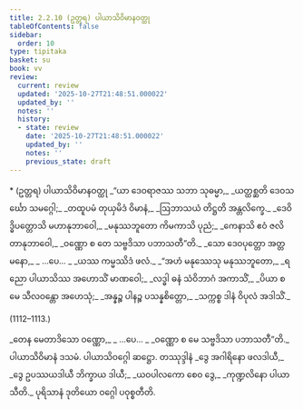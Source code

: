 ```yaml
---
title: 2.2.10 (ဥတ္တရ) ပါယာသိဝိမာနဝတ္ထု
tableOfContents: false
sidebar:
  order: 10
type: tipitaka
basket: su
book: vv
review:
  current: review
  updated: '2025-10-27T21:48:51.000022'
  updated_by: ''
  notes: ''
  history:
  - state: review
    date: '2025-10-27T21:48:51.000022'
    updated_by: ''
    notes: ''
    previous_state: draft
---
```



<ReviewStatus review={frontmatter.review} showDetails={true} />

<HypothesisAnnotation frontmatter={frontmatter} />

<DynamicBreadcrumb />

<Paragraph type="center" book="vv">
* (ဥတ္တရ) ပါယာသိဝိမာနဝတ္ထု
</Paragraph>

<Division number="1108" book="vv" e="ch" v="19" p="102">

<Paragraph number="953" type="verses" book="vv">
_“ယာ ဒေဝရာဇဿ သဘာ သုဓမ္မာ,_  
_ယတ္ထစ္ဆတိ ဒေဝသင်္ဃော သမဂ္ဂေါ;_  
_တထူပမံ တုယှမိဒံ ဝိမာနံ,_  
_ဩဘာသယံ တိဋ္ဌတိ အန္တလိက္ခေ._  

</Paragraph>

</Division>
<Division number="1109" book="vv" e="ch" v="19" p="102">

<Paragraph number="954" type="verses" book="vv">
_ဒေဝိဒ္ဓိပတ္တောသိ မဟာနုဘာဝေါ,_  
_မနုဿဘူတော ကိမကာသိ ပုညံ;_  
_ကေနာသိ ဧဝံ ဇလိတာနုဘာဝေါ,_  
_ဝဏ္ဏော စ တေ သဗ္ဗဒိသာ ပဘာသတီ”တိ._  

</Paragraph>

</Division>
<Division number="1110" book="vv" e="ch" v="19" p="102">

<Paragraph number="955" type="verses" book="vv">
_သော ဒေဝပုတ္တော အတ္တမနော,_  
_ …ပေ… _  
_ယဿ ကမ္မဿိဒံ ဖလံ._  

</Paragraph>

</Division>
<Division number="1111" book="vv" e="ch" v="19" p="102">

<Paragraph number="956" type="verses" book="vv">
_“အဟံ မနုဿေသု မနုဿဘူတော,_  
_ရညော ပါယာသိဿ အဟောသိံ မာဏဝေါ;_  
_လဒ္ဓါ ဓနံ သံဝိဘာဂံ အကာသိံ,_  
_ပိယာ စ မေ သီလဝန္တော အဟေသုံ;_  
_အန္နဉ္စ ပါနဉ္စ ပသန္နစိတ္တော,_  
_သက္ကစ္စ ဒါနံ ဝိပုလံ အဒါသိံ._  


(1112–1113.)
</Paragraph>

<Paragraph number="957" type="verses" book="vv">
_တေန မေတာဒိသော ဝဏ္ဏော,_  
_ …ပေ… _  
_ဝဏ္ဏော စ မေ သဗ္ဗဒိသာ ပဘာသတီ”တိ._  


</Paragraph>
</Division>

<Paragraph number="958" type="center" book="vv">
ပါယာသိဝိမာနံ ဒသမံ.



</Paragraph>

<Paragraph number="959" type="center" book="vv">
ပါယာသိဝဂ္ဂေါ ဆဋ္ဌော.



</Paragraph>

<Paragraph number="960" type="center" book="vv">
တဿုဒ္ဒါနံ


</Paragraph>

<Paragraph number="961" type="verses" book="vv">
_ဒွေ အဂါရိနော ဖလဒါယီ,_  
_ဒွေ ဥပဿယဒါယီ ဘိက္ခာယ ဒါယီ;_  
_ယဝပါလကော စေဝ ဒွေ,_  
_ကုဏ္ဍလိနော ပါယာသီတိ._  


</Paragraph>

<Paragraph number="962" type="center" book="vv">
ပုရိသာနံ ဒုတိယော ဝဂ္ဂေါ ပဝုစ္စတီတိ.
</Paragraph>